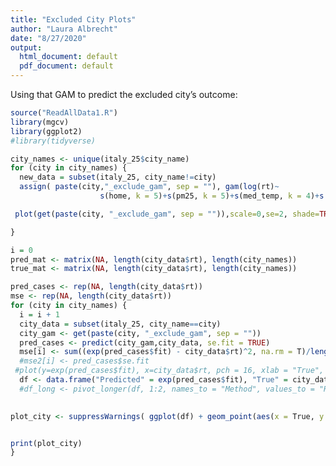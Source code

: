 ```yaml
---
title: "Excluded City Plots"
author: "Laura Albrecht"
date: "8/27/2020"
output:
  html_document: default
  pdf_document: default
---
```

Using that GAM to predict the excluded city's outcome:
```r

source("ReadAllData1.R")
library(mgcv)
library(ggplot2)
#library(tidyverse)

```

```r
city_names <- unique(italy_25$city_name)
for (city in city_names) {
  new_data = subset(italy_25, city_name!=city)
  assign( paste(city,"_exclude_gam", sep = ""), gam(log(rt)~ 
                    s(home, k = 5)+s(pm25, k = 5)+s(med_temp, k = 4)+s(med_hum, k = 4) , data = new_data, family = gaussian))

 plot(get(paste(city, "_exclude_gam", sep = "")),scale=0,se=2, shade=TRUE,pages=1, scheme = 2, main = city)

}
```

```r

i = 0
pred_mat <- matrix(NA, length(city_data$rt), length(city_names))
true_mat <- matrix(NA, length(city_data$rt), length(city_names))

pred_cases <- rep(NA, length(city_data$rt))
mse <- rep(NA, length(city_data$rt))
for (city in city_names) {
  i = i + 1
  city_data = subset(italy_25, city_name==city)
  city_gam <- get(paste(city, "_exclude_gam", sep = ""))
  pred_cases <- predict(city_gam,city_data, se.fit = TRUE)
  mse[i] <- sum((exp(pred_cases$fit) - city_data$rt)^2, na.rm = T)/length(city_data$rt)
  #mse2[i] <- pred_cases$se.fit
 #plot(y=exp(pred_cases$fit), x=city_data$rt, pch = 16, xlab = "True", ylab = "Predicted",main = city)
  df <- data.frame("Predicted" = exp(pred_cases$fit), "True" = city_data$rt, "Date" =city_data$date)
  #df_long <- pivot_longer(df, 1:2, names_to = "Method", values_to = "R_e")
  

plot_city <- suppressWarnings( ggplot(df) + geom_point(aes(x = True, y = Predicted))+ geom_abline(slope =1, intercept = 0, color = "red") + theme_classic()+ggtitle(label = city))


print(plot_city)
}
```
